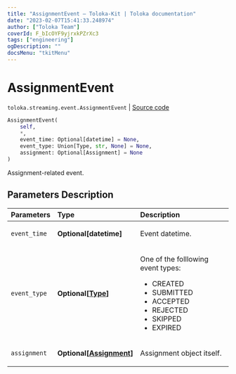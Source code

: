 ```yaml
---
title: "AssignmentEvent — Toloka-Kit | Toloka documentation"
date: "2023-02-07T15:41:33.248974"
author: ["Toloka Team"]
coverId: F_bIcOYF9yjrxkPZrXc3
tags: ["engineering"]
ogDescription: ""
docsMenu: "tkitMenu"
---
```


# AssignmentEvent
`toloka.streaming.event.AssignmentEvent` | [Source code](https://github.com/Toloka/toloka-kit/blob/v1.1.3/src/streaming/event.py#L27)

```python
AssignmentEvent(
    self,
    *,
    event_time: Optional[datetime] = None,
    event_type: Union[Type, str, None] = None,
    assignment: Optional[Assignment] = None
)
```

Assignment-related event.

## Parameters Description

| Parameters | Type | Description |
| :----------| :----| :-----------|
`event_time`|**Optional\[datetime\]**|<p>Event datetime.</p>
`event_type`|**Optional\[[Type](/docs-new/toloka-kit/reference/toloka.streaming.event.AssignmentEvent.Type)\]**|<p>One of the folllowing event types:</p> <ul> <li>CREATED</li> <li>SUBMITTED</li> <li>ACCEPTED</li> <li>REJECTED</li> <li>SKIPPED</li> <li>EXPIRED</li> </ul>
`assignment`|**Optional\[[Assignment](/docs-new/toloka-kit/reference/toloka.client.assignment.Assignment)\]**|<p>Assignment object itself.</p>
